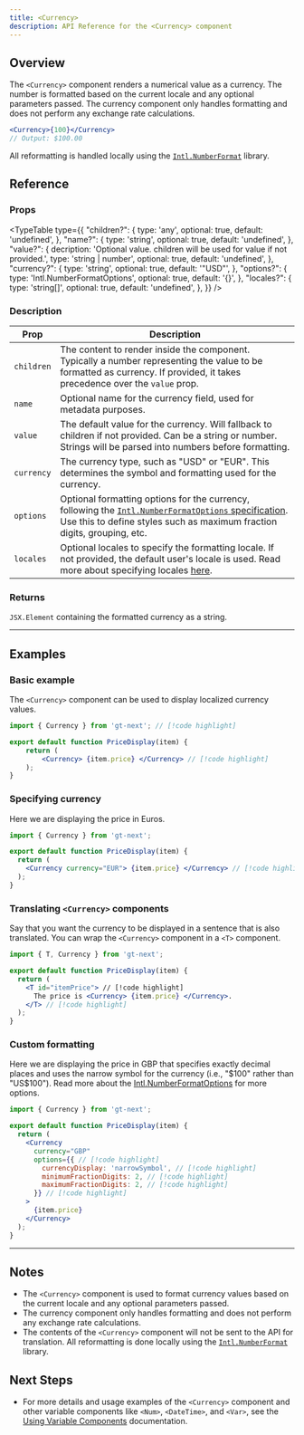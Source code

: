 ```yaml
---
title: <Currency>
description: API Reference for the <Currency> component
---
```


## Overview

The `<Currency>` component renders a numerical value as a currency.
The number is formatted based on the current locale and any optional parameters passed.
The currency component only handles formatting and does not perform any exchange rate calculations.

```jsx
<Currency>{100}</Currency>
// Output: $100.00
```

All reformatting is handled locally using the [`Intl.NumberFormat`](https://developer.mozilla.org/en-US/docs/Web/JavaScript/Reference/Global_Objects/Intl/NumberFormat) library.

## Reference

### Props

<TypeTable
  type={{
    "children?": {
        type: 'any',
        optional: true,
        default: 'undefined',
    },
    "name?": {
        type: 'string',
        optional: true,
        default: 'undefined',
    },
    "value?": {
        decription: 'Optional value. children will be used for value if not provided.',
        type: 'string | number',
        optional: true,
        default: 'undefined',
    },
    "currency?": {
        type: 'string',
        optional: true,
        default: '"USD"',
    },
    "options?": {
        type: 'Intl.NumberFormatOptions',
        optional: true,
        default: '{}',
    },
    "locales?": {
        type: 'string[]',
        optional: true,
        default: 'undefined',
    },
  }}
/>

### Description
| Prop      | Description                                                                                                                                            |
|-----------|--------------------------------------------------------------------------------------------------------------------------------------------------------|
| `children`  | The content to render inside the component. Typically a number representing the value to be formatted as currency. If provided, it takes precedence over the `value` prop. |
| `name`      | Optional name for the currency field, used for metadata purposes.                                                                                      |
| `value`     | The default value for the currency. Will fallback to children if not provided. Can be a string or number. Strings will be parsed into numbers before formatting.                                  |
| `currency`  | The currency type, such as "USD" or "EUR". This determines the symbol and formatting used for the currency.                                            |
| `options`   | Optional formatting options for the currency, following the [`Intl.NumberFormatOptions` specification](https://developer.mozilla.org/en-US/docs/Web/JavaScript/Reference/Global_Objects/Intl/NumberFormat). Use this to define styles such as maximum fraction digits, grouping, etc. |
| `locales`   | Optional locales to specify the formatting locale. If not provided, the default user's locale is used. Read more about specifying locales [here](https://developer.mozilla.org/en-US/docs/Web/JavaScript/Reference/Global_Objects/Intl#locales_argument).                                            |

### Returns

`JSX.Element` containing the formatted currency as a string.

---

## Examples
### Basic example

The `<Currency>` component can be used to display localized currency values.

```jsx title="PriceDisplay.jsx" copy
import { Currency } from 'gt-next'; // [!code highlight]

export default function PriceDisplay(item) {
    return (
        <Currency> {item.price} </Currency> // [!code highlight]
    );
}
```

### Specifying currency
Here we are displaying the price in Euros.

```jsx title="PriceDisplay.jsx" copy
import { Currency } from 'gt-next';

export default function PriceDisplay(item) {
  return (
    <Currency currency="EUR"> {item.price} </Currency> // [!code highlight]
  );
}
```

### Translating `<Currency>` components
Say that you want the currency to be displayed in a sentence that is also translated.
You can wrap the `<Currency>` component in a `<T>` component.

```jsx title="PriceDisplay.jsx" copy
import { T, Currency } from 'gt-next';

export default function PriceDisplay(item) {
  return (
    <T id="itemPrice"> // [!code highlight]
      The price is <Currency> {item.price} </Currency>.
    </T> // [!code highlight]
  );
}
```

### Custom formatting

Here we are displaying the price in GBP that specifies exactly decimal places and uses the narrow symbol for the currency (i.e., "$100" rather than "US$100").
Read more about the [Intl.NumberFormatOptions](https://developer.mozilla.org/en-US/docs/Web/JavaScript/Reference/Global_Objects/Intl/NumberFormat) for more options.

```jsx title="PriceDisplay.jsx" copy
import { Currency } from 'gt-next';

export default function PriceDisplay(item) {
  return (
    <Currency
      currency="GBP"
      options={{ // [!code highlight]
        currencyDisplay: 'narrowSymbol', // [!code highlight]
        minimumFractionDigits: 2, // [!code highlight]
        maximumFractionDigits: 2, // [!code highlight]
      }} // [!code highlight]
    >
      {item.price}
    </Currency>
  );
}
```

---


## Notes
 * The `<Currency>` component is used to format currency values based on the current locale and any optional parameters passed.
 * The currency component only handles formatting and does not perform any exchange rate calculations.
 * The contents of the `<Currency>` component will not be sent to the API for translation.
   All reformatting is done locally using the [`Intl.NumberFormat`](https://developer.mozilla.org/en-US/docs/Web/JavaScript/Reference/Global_Objects/Intl/NumberFormat) library.

## Next Steps
 * For more details and usage examples of the `<Currency>` component and other variable components like `<Num>`, `<DateTime>`, and `<Var>`,
   see the [Using Variable Components](/docs/next/reference/using-variable-components) documentation.